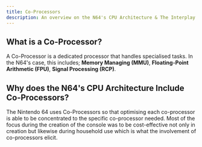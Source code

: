 ```yaml
---
title: Co-Processors
description: An overview on the N64's CPU Architecture & The Interplay of Co-Processors 
---
```


## What is a Co-Processor?
A Co-Processor is a dedicated processor that handles specialised tasks. In the N64's case, this includes; **Memory Managing (MMU)**, **Floating-Point Arithmetic (FPU)**, **Signal Processing (RCP)**.

## Why does the N64's CPU Architecture Include Co-Processors?
The Nintendo 64 uses Co-Processors so that optimising each co-processor is able to be concentrated to the specific co-processor needed. Most of the focus during the creation of the console was to be cost-effective not only in creation but likewise during household use which is what the involvement of co-processors elicit. 